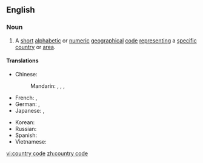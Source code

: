 {{also|Country Code}}
==English==
{{wikipedia}}

===Noun===
{{en-noun|head=[[country]] [[code]]}}

# A [[short]] [[alphabetic]] or [[numeric]] [[geographical]] [[code]] [[representing]] a [[specific]] [[country]] or [[area]].

====Translations====
{{trans-top|code representing a specific country or area}}
* Chinese:
*: Mandarin: {{t|cmn|國家代碼|sc=Hani}}, {{t|cmn|国家代码|tr=guójiā dàimǎ|sc=Hani}}, {{t|cmn|國家編碼|sc=Hani}}, {{t|cmn|国家编码|tr=guójiā biānmǎ|sc=Hani}}
* French: {{t-|fr|code de pays|m}}, {{t-|fr|code pays|m}}
* German: {{t+|de|Ländercode|m}}, {{t-|de|Landescode|m}}
* Japanese: {{t-|ja|国名コード|tr=kokumei kōdo|sc=Jpan}}, {{t-|ja|国コード|tr=kuni kōdo|sc=Jpan}}
{{trans-mid}}
* Korean: {{t-|ko|국가 코드|tr=gukga kodeu|sc=Kore}}
* Russian: {{t-|ru|код страны|m|tr=kod straný|sc=Cyrl}}
* Spanish: {{t-|es|código del país|m}}
* Vietnamese: {{t-|vi|mã quốc gia}}
{{trans-bottom}}

[[vi:country code]]
[[zh:country code]]